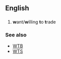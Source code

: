 ==English==
==={{initialism}}===
{{infl|en|initialism}}
#{{Internet slang}} '''w'''ant/'''w'''illing '''t'''o '''t'''rade

===See also===
*[[WTB]]
*[[WTS]]